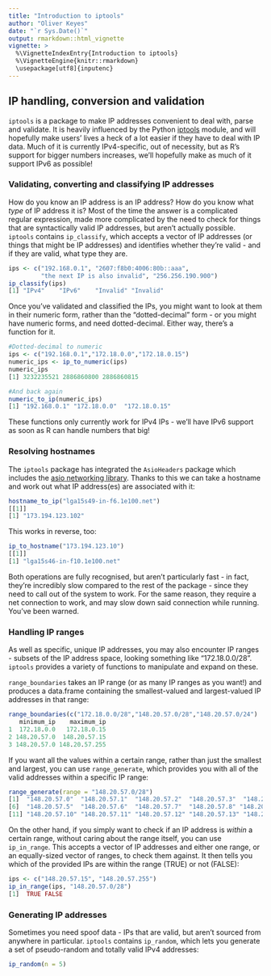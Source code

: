 ```yaml
---
title: "Introduction to iptools"
author: "Oliver Keyes"
date: "`r Sys.Date()`"
output: rmarkdown::html_vignette
vignette: >
  %\VignetteIndexEntry{Introduction to iptools}
  %\VignetteEngine{knitr::rmarkdown}
  \usepackage[utf8]{inputenc}
---
```


## IP handling, conversion and validation
`iptools` is a package to make IP addresses convenient to deal with, parse and validate. It is heavily influenced by the Python [iptools](https://python-iptools.readthedocs.org/en/latest/) module, and will hopefully make users' lives a heck of a lot easier if they have to deal with IP data. Much of it is currently IPv4-specific, out of necessity, but as R's support for bigger numbers increases, we'll hopefully make as much of it support IPv6 as possible!

### Validating, converting and classifying IP addresses

How do you know an IP address is an IP address? How do you know what *type* of IP address it is? Most of the time the answer is a complicated regular expression, made more complicated by the need to check for things that are syntactically valid IP addresses, but aren't actually possible. `iptools` contains `ip_classify`, which accepts a vector of IP addresses (or things that might be IP addresses) and identifies whether they're valid - and if they are valid, what type they are.

```r
ips <- c("192.168.0.1", "2607:f8b0:4006:80b::aaa",
         "the next IP is also invalid", "256.256.190.900")
ip_classify(ips)
[1] "IPv4"    "IPv6"    "Invalid" "Invalid"
```

Once you've validated and classified the IPs, you might want to look at them in their numeric form, rather than the
"dotted-decimal" form - or you might have numeric forms, and need dotted-decimal. Either way, there's a function for it.

```r
#Dotted-decimal to numeric
ips <- c("192.168.0.1","172.18.0.0","172.18.0.15")
numeric_ips <- ip_to_numeric(ips)
numeric_ips
[1] 3232235521 2886860800 2886860815

#And back again
numeric_to_ip(numeric_ips)
[1] "192.168.0.1" "172.18.0.0"  "172.18.0.15"
```

These functions only currently work for IPv4 IPs - we'll have IPv6 support as soon as R can handle numbers that big!

### Resolving hostnames

The `iptools` package has integrated the `AsioHeaders` package which includes the [asio networking library](http://think-async.com/). Thanks to this we can take a hostname and work out what IP address(es) are associated with it:

```r
hostname_to_ip("lga15s49-in-f6.1e100.net")
[[1]]
[1] "173.194.123.102"
```

This works in reverse, too:

```r
ip_to_hostname("173.194.123.10")
[[1]]
[1] "lga15s46-in-f10.1e100.net"
```

Both operations are fully recognised, but aren't particularly fast - in fact, they're incredibly slow compared to the rest of the package - since they need to call out of the system to work. For the same reason, they require a net connection to work, and may slow down said connection while running. You've been warned.

### Handling IP ranges
As well as specific, unique IP addresses, you may also encounter IP ranges - subsets of the IP address space, looking something like "172.18.0.0/28". `iptools` provides a variety of functions to manipulate and expand on these.

`range_boundaries` takes an IP range (or as many IP ranges as you want!) and produces a data.frame containing the smallest-valued and
largest-valued IP addresses in that range:

```r
range_boundaries(c("172.18.0.0/28","148.20.57.0/28","148.20.57.0/24")
   minimum_ip    maximum_ip
1  172.18.0.0   172.18.0.15
2 148.20.57.0  148.20.57.15
3 148.20.57.0 148.20.57.255
```

If you want all the values within a certain range, rather than just the smallest and largest, you can use `range_generate`, which provides you with all of the valid addresses within a specific IP range:

```r
range_generate(range = "148.20.57.0/28")
[1]  "148.20.57.0"  "148.20.57.1"  "148.20.57.2"  "148.20.57.3"  "148.20.57.4"
[6]  "148.20.57.5"  "148.20.57.6"  "148.20.57.7"  "148.20.57.8" "148.20.57.9"
[11] "148.20.57.10" "148.20.57.11" "148.20.57.12" "148.20.57.13" "148.20.57.14" "148.20.57.15"
```
On the other hand, if you simply want to check if an IP address is *within* a certain range, without caring about the range itself, you can use `ip_in_range`. This accepts a vector of IP addresses and either one range, or an equally-sized vector of ranges, to check them against. It then tells you which of the provided IPs are within the range (TRUE) or not (FALSE):

```r
ips <- c("148.20.57.15", "148.20.57.255")
ip_in_range(ips, "148.20.57.0/28")
[1]  TRUE FALSE
```

### Generating IP addresses

Sometimes you need spoof data - IPs that are valid, but aren't sourced from anywhere in particular. `iptools` contains `ip_random`, which lets you generate a set of pseudo-random and totally valid IPv4 addresses:

```r
ip_random(n = 5)
```